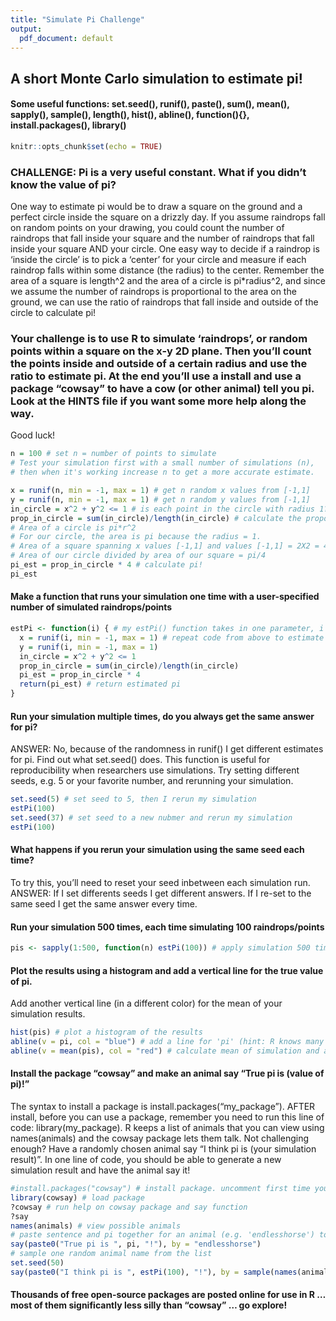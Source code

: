 ```yaml
---
title: "Simulate Pi Challenge"
output:
  pdf_document: default
---
```

## A short Monte Carlo simulation to estimate pi!
#### Some useful functions: set.seed(), runif(), paste(), sum(), mean(), sapply(), sample(), length(), hist(), abline(), function(){}, install.packages(), library()

```r
knitr::opts_chunk$set(echo = TRUE)
```


### CHALLENGE: Pi is a very useful constant. What if you didn't know the value of pi?
One way to estimate pi would be to draw a square on the ground and a perfect circle inside the square on a drizzly day. If you assume raindrops fall on random points on your drawing, you could count the number of raindrops that fall inside your square and the number of raindrops that fall inside your square AND your circle. \newline
One easy way to decide if a raindrop is 'inside the circle' is to pick a 'center' for your circle and measure if each raindrop falls within some distance (the radius) to the center.\newline
Remember the area of a square is length^2 and the area of a circle is pi*radius^2, and since we assume the number of raindrops is proportional to the area on the ground,  we can use the ratio of raindrops that fall inside and outside of the circle to calculate pi!\newline

### Your challenge is to use R to simulate 'raindrops', or random points within a square on the x-y 2D plane. Then you'll count the points inside and outside of a certain radius and use the ratio to estimate pi. At the end you'll use a install and use a package "cowsay" to have a cow (or other animal) tell you pi. Look at the HINTS file if you want some more help along the way.\newline
Good luck!\newline
```r
n = 100 # set n = number of points to simulate
# Test your simulation first with a small number of simulations (n), 
# then when it's working increase n to get a more accurate estimate.

x = runif(n, min = -1, max = 1) # get n random x values from [-1,1]
y = runif(n, min = -1, max = 1) # get n random y values from [-1,1]
in_circle = x^2 + y^2 <= 1 # is each point in the circle with radius 1?
prop_in_circle = sum(in_circle)/length(in_circle) # calculate the proportion of points within the circle
# Area of a circle is pi*r^2
# For our circle, the area is pi because the radius = 1.
# Area of a square spanning x values [-1,1] and values [-1,1] = 2X2 = 4
# Area of our circle divided by area of our square = pi/4
pi_est = prop_in_circle * 4 # calculate pi!
pi_est
```

#### Make a function that runs your simulation one time with a user-specified number of simulated raindrops/points
```r
estPi <- function(i) { # my estPi() function takes in one parameter, i
  x = runif(i, min = -1, max = 1) # repeat code from above to estimate pi
  y = runif(i, min = -1, max = 1) 
  in_circle = x^2 + y^2 <= 1 
  prop_in_circle = sum(in_circle)/length(in_circle)
  pi_est = prop_in_circle * 4
  return(pi_est) # return estimated pi
}
```
#### Run your simulation multiple times, do you always get the same answer for pi? \newline
ANSWER: No, because of the randomness in runif() I get different estimates for pi. \newline
Find out what set.seed() does. This function is useful for reproducibility when researchers use simulations. Try setting different seeds, e.g. 5 or your favorite number, and rerunning your simulation.\newline
```r
set.seed(5) # set seed to 5, then I rerun my simulation
estPi(100)
set.seed(37) # set seed to a new nubmer and rerun my simulation
estPi(100)
```
#### What happens if you rerun your simulation using the same seed each time? \newline
To try this, you'll need to reset your seed inbetween each simulation run.\newline
ANSWER: If I set differents seeds I get different answers. If I re-set to the same seed I get the same answer every time.\newline

#### Run your simulation 500 times, each time simulating 100 raindrops/points
```r
pis <- sapply(1:500, function(n) estPi(100)) # apply simulation 500 times
```

#### Plot the results using a histogram and add a vertical line for the true value of pi.\newline
Add another vertical line (in a different color) for the mean of your simulation results. \newline
```r
hist(pis) # plot a histogram of the results
abline(v = pi, col = "blue") # add a line for 'pi' (hint: R knows many constants, including pi)
abline(v = mean(pis), col = "red") # calculate mean of simulation and add a line
```

#### Install the package "cowsay" and make an animal say "True pi is (value of pi)!" \newline
The syntax to install a package is install.packages("my_package"). \newline
AFTER install, before you can use a package, remember you need to run this line of code: library(my_package).\newline
R keeps a list of animals that you can view using names(animals) and the cowsay package lets them talk.\newline
Not challenging enough? Have a randomly chosen animal say "I think pi is (your simulation result)". In one line of code, you should be able to generate a new simulation result and have the animal say it!\newline
```r
#install.packages("cowsay") # install package. uncomment first time you run.
library(cowsay) # load package
?cowsay # run help on cowsay package and say function
?say
names(animals) # view possible animals
# paste sentence and pi together for an animal (e.g. 'endlesshorse') to say
say(paste0("True pi is ", pi, "!"), by = "endlesshorse") 
# sample one random animal name from the list
set.seed(50)
say(paste0("I think pi is ", estPi(100), "!"), by = sample(names(animals), 1)) 
```

#### Thousands of free open-source packages are posted online for use in R ... most of them significantly less silly than "cowsay" ... go explore!

